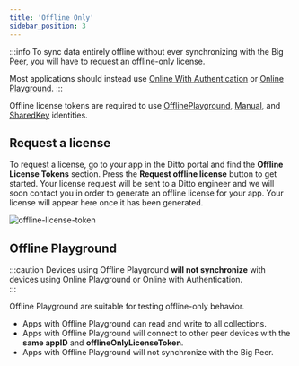 ```yaml
---
title: 'Offline Only'
sidebar_position: 3
---
```



:::info
To sync data entirely offline without ever synchronizing with the Big Peer, you
will have to request an offline-only license. 

Most applications should instead use [Online With Authentication](../security/authentication/overview) or [Online Playground](../mesh-network/online-playground).
:::

Offline license tokens are required to use [OfflinePlayground](../mesh-network/offline-license#offline-playground),
[Manual](../how-it-works/certificate-security), and
[SharedKey](../security/shared-key) identities.

## Request a license 

To request a license, go to your app in the Ditto portal and find the
__Offline License Tokens__ section. Press the **Request offline license** button
to get started. Your license request will be sent to a Ditto engineer and we
will soon contact you in order to generate an offline license for your app. Your
license will appear here once it has been generated.

![offline-license-token](offline-playground.png)

## Offline Playground

:::caution
Devices using Offline Playground **will not synchronize** with devices using Online
Playground or Online with Authentication.  
:::

Offline Playground are suitable for testing offline-only behavior.

* Apps with Offline Playground can read and write to all collections.
* Apps with Offline Playground will connect to other peer devices with the __same appID__ and __offlineOnlyLicenseToken__.
* Apps with Offline Playground will not synchronize with the Big Peer.

<SnippetGroup name="offline-playground" />


